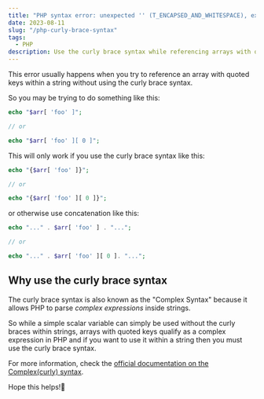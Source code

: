 ```yaml
---
title: "PHP syntax error: unexpected '' (T_ENCAPSED_AND_WHITESPACE), expecting '-' or identifier (T_STRING) or variable (T_VARIABLE) or number (T_NUM_STRING)"
date: 2023-08-11
slug: "/php-curly-brace-syntax"
tags:
  - PHP
description: Use the curly brace syntax while referencing arrays with quoted keys within quotes.
---
```


This error usually happens when you try to reference an array with quoted keys within a string without using the curly brace syntax.

So you may be trying to do something like this:

```php
echo "$arr[ 'foo' ]";

// or

echo "$arr[ 'foo' ][ 0 ]";
```

This will only work if you use the curly brace syntax like this:

```php
echo "{$arr[ 'foo' ]}"; 

// or

echo "{$arr[ 'foo' ][ 0 ]}";
```

or otherwise use concatenation like this:

```php 
echo "..." . $arr[ 'foo' ] . "...";

// or

echo "..." . $arr[ 'foo' ][ 0 ]. "...";
```

## Why use the curly brace syntax
The curly brace syntax is also known as the "Complex Syntax" because it allows PHP to parse *complex expressions* inside strings.

So while a simple scalar variable can simply be used without the curly braces within strings, arrays with quoted keys qualify as a complex expression in PHP and if you want to use it within a string then you must use the curly brace syntax.

For more information, check the <a href="https://www.php.net/manual/en/language.types.string.php#language.types.string.parsing.complex" target="_blank">official documentation on the Complex(curly) syntax</a>.

Hope this helps!🙏